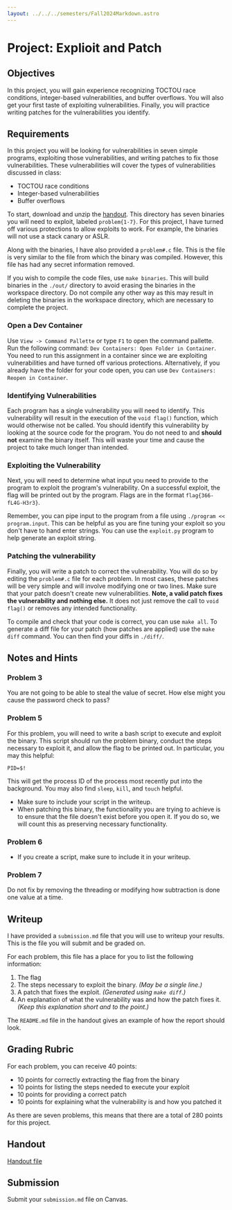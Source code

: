 ```yaml
---
layout: ../../../semesters/Fall2024Markdown.astro
---
```


# Project: Explioit and Patch

## Objectives

In this project, you will gain experience recognizing TOCTOU race conditions,
integer-based vulnerabilities, and buffer overflows. You will also get your
first taste of exploiting vulnerabilities. Finally, you will practice writing
patches for the vulnerabilities you identify.

## Requirements

In this project you will be looking for vulnerabilities in seven simple
programs, exploiting those vulnerabilities, and writing patches to fix those
vulnerabilities. These vulnerabilities will cover the types of vulnerabilities
discussed in class:

- TOCTOU race conditions
- Integer-based vulnerabilities
- Buffer overflows

To start, download and unzip the
[handout](/code/fall2024/exploit-and-patch-handout.tar.gz). This directory has
seven binaries you will need to exploit, labeled `problem{1-7}`. For this
project, I have turned off various protections to allow exploits to work. For
example, the binaries will not use a stack canary or ASLR.

Along with the binaries, I have also provided a `problem#.c` file. This is the
file is very similar to the file from which the binary was compiled. However,
this file has had any secret information removed.

If you wish to compile the code files, use `make binaries`. This will build
binaries in the `./out/` directory to avoid erasing the binaries in the
workspace directory. Do not compile any other way as this may result in deleting
the binaries in the workspace directory, which are necessary to complete the
project.

### Open a Dev Container

Use `View -> Command Pallette` or type `F1` to open the command pallette. Run
the following command: `Dev Containers: Open Folder in Container`. You need to
run this assignment in a container since we are exploiting vulnerabilities and
have turned off various protections. Alternatively, if you already have the
folder for your code open, you can use `Dev Containers: Reopen in Container`.

### Identifying Vulnerabilities

Each program has a single vulnerability you will need to identify. This
vulnerability will result in the execution of the `void flag()` function, which
would otherwise not be called. You should identify this vulnerability by looking
at the source code for the program. You do not need to and **should not**
examine the binary itself. This will waste your time and cause the project to
take much longer than intended.

### Exploiting the Vulnerability

Next, you will need to determine what input you need to provide to the program
to exploit the program's vulnerability. On a successful exploit, the flag will
be printed out by the program. Flags are in the format `flag{366-fL4G-H3r3}`.

Remember, you can pipe input to the program from a file using
`./program << program.input`. This can be helpful as you are fine tuning your
exploit so you don't have to hand enter strings. You can use the `exploit.py`
program to help generate an exploit string.

### Patching the vulnerability

Finally, you will write a patch to correct the vulnerability. You will do so by
editing the `problem#.c` file for each problem. In most cases, these patches
will be very simple and will involve modifying one or two lines. Make sure that
your patch doesn't create new vulnerabilities. **Note, a valid patch fixes the
vulnerability and nothing else.** It does not just remove the call to
`void flag()` or removes any intended functionality.

To compile and check that your code is correct, you can use `make all`. To
generate a diff file for your patch (how patches are applied) use the
`make diff` command. You can then find your diffs in `./diff/`.

## Notes and Hints

### Problem 3

You are not going to be able to steal the value of secret. How else might you
cause the password check to pass?

### Problem 5

For this problem, you will need to write a bash script to execute and exploit
the binary. This script should run the problem binary, conduct the steps
necessary to exploit it, and allow the flag to be printed out. In particular,
you may this helpful:

```
PID=$!
```

This will get the process ID of the process most recently put into the
background. You may also find `sleep`, `kill`, and `touch` helpful.

- Make sure to include your script in the writeup.
- When patching this binary, the functionality you are trying to achieve is to
  ensure that the file doesn't exist before you open it. If you do so, we will
  count this as preserving necessary functionality.

### Problem 6

- If you create a script, make sure to include it in your writeup.

### Problem 7

Do not fix by removing the threading or modifying how subtraction is done one
value at a time.

## Writeup

I have provided a `submission.md` file that you will use to writeup your
results. This is the file you will submit and be graded on.

For each problem, this file has a place for you to list the following
information:

1. The flag
2. The steps necessary to exploit the binary. _(May be a single line.)_
3. A patch that fixes the exploit. _(Generated using `make diff`.)_
4. An explanation of what the vulnerability was and how the patch fixes it.
   _(Keep this explanation short and to the point.)_

The `README.md` file in the handout gives an example of how the report should
look.

## Grading Rubric

For each problem, you can receive 40 points:

- 10 points for correctly extracting the flag from the binary
- 10 points for listing the steps needed to execute your exploit
- 10 points for providing a correct patch
- 10 points for explaining what the vulnerability is and how you patched it

As there are seven problems, this means that there are a total of 280 points for
this project.

## Handout

[Handout file](/code/fall2024/exploit-and-patch-handout.tar.gz)

## Submission

Submit your `submission.md` file on Canvas.
